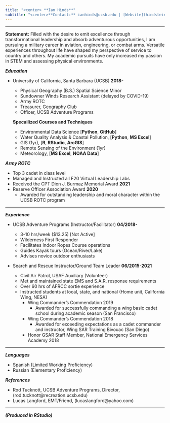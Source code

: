 ```yaml
---
title: "<center> **Ian Hinds**"
subtitle: "<center>**Contact:** ianhinds@ucsb.edu | [Website](hindstein.github.io/GISPort/index.html)"
---
```

*****
**Statement:** Filled with the desire to emit excellence through transformational leadership and absorb adventurous opportunities, I am pursuing a military career in aviation, engineering, or combat arms. Versatile experiences throughout life have shaped my perspective of service to country and others. My academic pursuits have only increased my passion in STEM and assessing physical environments.

***Education*** 

- University of California, Santa Barbara (UCSB) **2018-**

  - Physical Geography (B.S.) Spatial Science Minor
  - Sundowner Winds Research Assistant (delayed by COVID-19)
  - Army ROTC
  - Treasurer, Geography Club
  - Officer, UCSB Adventure Programs
  
  **Specailized Courses and Techniques**
  - Environmental Data Science [**Python**,  **GitHub**]
  - Water Quality Analysis & Coastal Pollution, [**Python**, **MS Excel**] 
  - GIS (1yr), [**R**, **RStudio**, **ArcGIS**]
  - Remote Sensing of the Environment (1yr)
  - Meteorology, [**MS Excel**, **NOAA Data**]
  
***Army ROTC***

- Top 3 cadet in class level
- Managed and Instructed all F20 Virtual Leadership Labs
- Received the CPT Dion J. Burmaz Memorial Award **2021**
- Reserve Officer Association Award **2020**
  - Awarded for outstanding leadership and moral character within the UCSB ROTC program
  
******
  
***Experience***

- UCSB Adventure Programs (Instructor/Facilitator) **04/2018-**

  - 3-10 hrs/week ($13.25) [Not Active]
  - Wilderness First Responder
  - Facilitates Indoor Ropes Course operations
  - Guides Kayak tours (Ocean/River/Lake)
  - Advises novice outdoor enthusiasts

- Search and Rescue Instructor/Ground Team Leader **06/2015-2021**
  - Civil Air Patrol, USAF Auxiliary (Volunteer)
  - Met and maintained state EMS and S.A.R. response requirements
  - Over 60 hrs of AFRCC sortie experience 
  - Instructed students at local, state, and national (Home unit, California Wing, NESA)
    - Wing Commander's Commendation 2019
      - Awarded for successfully commanding a wing basic cadet school during academic season (San Francisco)
    - Wing Commander's Commendation 2018
      - Awarded for exceeding expectations as a cadet commander and instructor, Wing SAR Training Bivouac (San Diego)
    - Honor GSAR Staff Member, National Emergency Services Academy 2018


******
***Languages***

- Spanish (Limited Working Proficiency)
- Russian (Elementary Proficiency)
  
***References***

- Rod Tucknott, UCSB Adventure Programs, Director, (rod.tucknott@recreation.ucsb.edu)
- Lucas Langford, EMT/Friend, (lucaslangford@yahoo.com)

******
***(Produced in RStudio)***
